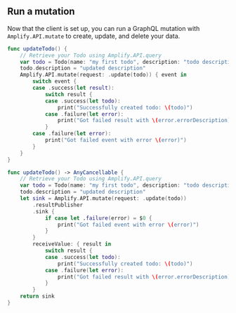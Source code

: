 ## Run a mutation

Now that the client is set up, you can run a GraphQL mutation with `Amplify.API.mutate` to create, update, and delete your data.

<BlockSwitcher>

<CodeBlock name="Listener (iOS 11+)">

```swift
func updateTodo() {
    // Retrieve your Todo using Amplify.API.query
    var todo = Todo(name: "my first todo", description: "todo description")
    todo.description = "updated description"
    Amplify.API.mutate(request: .update(todo)) { event in
        switch event {
        case .success(let result):
            switch result {
            case .success(let todo):
                print("Successfully created todo: \(todo)")
            case .failure(let error):
                print("Got failed result with \(error.errorDescription)")
            }
        case .failure(let error):
            print("Got failed event with error \(error)")
        }
    }
}
```
</CodeBlock>

<CodeBlock name="Combine (iOS 13+)">

```swift
func updateTodo() -> AnyCancellable {
    // Retrieve your Todo using Amplify.API.query
    var todo = Todo(name: "my first todo", description: "todo description")
    todo.description = "updated description"
    let sink = Amplify.API.mutate(request: .update(todo))
        .resultPublisher
        .sink {
            if case let .failure(error) = $0 {
                print("Got failed event with error \(error)")
            }
        }
        receiveValue: { result in
            switch result {
            case .success(let todo):
                print("Successfully created todo: \(todo)")
            case .failure(let error):
                print("Got failed result with \(error.errorDescription)")
            }
        }
    return sink
}
```

</CodeBlock>

</BlockSwitcher>